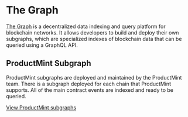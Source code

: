 # The Graph

[The Graph](https://thegraph.com/) is a decentralized data indexing and query platform for blockchain networks. It allows developers to build and deploy their own subgraphs, which are specialized indexes of blockchain data that can be queried using a GraphQL API.

## ProductMint Subgraph

ProductMint subgraphs are deployed and maintained by the ProductMint team. There is a subgraph deployed for each chain that ProductMint supports. All of the main contract events are indexed and ready to be queried.

[View ProductMint subgraphs](https://thegraph.com/explorer?orderBy=Query+Count&orderDirection=desc&search=productmint)
